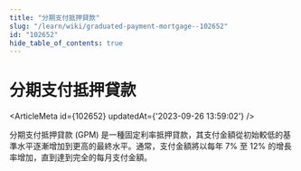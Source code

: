 ```yaml
---
title: "分期支付抵押貸款"
slug: "/learn/wiki/graduated-payment-mortgage--102652"
id: "102652"
hide_table_of_contents: true
---
```



# 分期支付抵押貸款

<ArticleMeta id={102652} updatedAt={'2023-09-26 13:59:02'} />
<div className='border-solid border-b border-t-0 my-4 border-[var(--ifm-color-gray-300)]' />

分期支付抵押貸款 (GPM) 是一種固定利率抵押貸款，其支付金額從初始較低的基準水平逐漸增加到更高的最終水平。通常，支付金額將以每年 7% 至 12% 的增長率增加，直到達到完全的每月支付金額。
